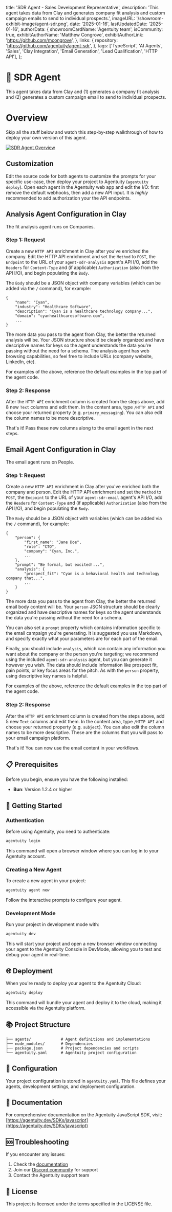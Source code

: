   title: 'SDR Agent - Sales Development Representative',
  description: 'This agent takes data from Clay and generates company fit analysis and custom campaign emails to send to individual prospects.',
  imageURL: '/showroom-exhibit-image/agent-sdr.png',
  date: '2025-01-16',
  lastUpdatedDate: '2025-01-16',
  authorData: {
    showroomCardName: 'Agentuity team',
    isCommunity: true,
    exhibitAuthorName: 'Matthew Congrove',
    exhibitAuthorLink: 'https://github.com/mcongrove',
  },
  links: {
    repository: 'https://github.com/agentuity/agent-sdr',
  },
  tags: ['TypeScript', 'AI Agents', 'Sales', 'Clay Integration', 'Email Generation', 'Lead Qualification', 'HTTP API'],
};

# 🤖 SDR Agent

This agent takes data from Clay and (1) generates a company fit analysis and (2) generates a custom campaign email to send to individual prospects.

# Overview

Skip all the stuff below and watch this step-by-step walkthrough of how to deploy your own version of this agent.

[![SDR Agent Overview](http://img.youtube.com/vi/T4suMYbKuSo/0.jpg)](http://www.youtube.com/watch?v=T4suMYbKuSo "SDR Agent Overview")

## Customization

Edit the source code for both agents to customize the prompts for your specific use-case, then deploy your project to Agentuity (`agentuity deploy`). Open each agent in the Agentuity web app and edit the I/O: first remove the default webhooks, then add a new API input. It is _highly_ recommended to add authorization your the API endpoints.

## Analysis Agent Configuration in Clay

The fit analysis agent runs on Companies.

### Step 1: Request

Create a new `HTTP API` enrichment in Clay after you've enriched the company. Edit the HTTP API enrichment and set the `Method` to `POST`, the `Endpoint` to the URL of your `agent-sdr-analysis` agent's API I/O, add the `Headers` for `Content-Type` and (if applicable) `Authorization` (also from the API I/O), and begin populating the `Body`.

The `Body` should be a JSON object with company variables (which can be added via the `/` command), for example:

```
{
    "name": "Cyan",
    "industry": "Healthcare Software",
    "description": "Cyan is a healthcare technology company...",
    "domain": "cyanhealthcaresoftware.com",
    ...
}
```

The more data you pass to the agent from Clay, the better the returned analysis will be. Your JSON structure should be clearly organized and have descriptive names for keys so the agent understands the data you're passing without the need for a schema. The analysis agent has web browsing capabilities, so feel free to include URLs (company website, LinkedIn, etc).

For examples of the above, reference the default examples in the top part of the agent code.

### Step 2: Response

After the `HTTP API` enrichment column is created from the steps above, add 8 new `Text` columns and edit them. In the content area, type `/HTTP API` and choose your returned property (e.g. `primary_messaging`). You can also edit the column names to be more descriptive.

That's it! Pass these new columns along to the email agent in the next steps.

## Email Agent Configuration in Clay

The email agent runs on People.

### Step 1: Request

Create a new `HTTP API` enrichment in Clay after you've enriched both the company and person. Edit the HTTP API enrichment and set the `Method` to `POST`, the `Endpoint` to the URL of your `agent-sdr-email` agent's API I/O, add the `Headers` for `Content-Type` and (if applicable) `Authorization` (also from the API I/O), and begin populating the `Body`.

The `Body` should be a JSON object with variables (which can be added via the `/` command), for example:

```
{
    "person": {
        "first_name": "Jane Doe",
        "role": "CTO",
        "company": "Cyan, Inc.",
        ...
    },
    "prompt": "Be formal, but excited!...",
    "analysis": {
        "prospect_fit": "Cyan is a behavioral health and technology company that...",
        ...
    }
}
```

The more data you pass to the agent from Clay, the better the returned email body content will be. Your `person` JSON structure should be clearly organized and have descriptive names for keys so the agent understands the data you're passing without the need for a schema.

You can also set a `prompt` property which contains information specific to the email campaign you're generating. It is suggested you use Markdown, and specify exactly what your parameters are for each part of the email.

Finally, you should include `analysis`, which can contain any information you want about the company or the person you're targeting; we recommend using the included `agent-sdr-analysis` agent, but you can generate it however you wish. The data should include information like prospect fit, pain points, or key focus areas for the pitch. As with the `person` property, using descriptive key names is helpful.

For examples of the above, reference the default examples in the top part of the agent code.

### Step 2: Response

After the `HTTP API` enrichment column is created from the steps above, add 5 new `Text` columns and edit them. In the content area, type `/HTTP API` and choose your returned property (e.g. `subject`). You can also edit the column names to be more descriptive. These are the columns that you will pass to your email campaign platform.

That's it! You can now use the email content in your workflows.

## 📋 Prerequisites

Before you begin, ensure you have the following installed:

- **Bun**: Version 1.2.4 or higher

## 🚀 Getting Started

### Authentication

Before using Agentuity, you need to authenticate:

```bash
agentuity login
```

This command will open a browser window where you can log in to your Agentuity account.

### Creating a New Agent

To create a new agent in your project:

```bash
agentuity agent new
```

Follow the interactive prompts to configure your agent.

### Development Mode

Run your project in development mode with:

```bash
agentuity dev
```

This will start your project and open a new browser window connecting your agent to the Agentuity Console in DevMode, allowing you to test and debug your agent in real-time.

## 🌐 Deployment

When you're ready to deploy your agent to the Agentuity Cloud:

```bash
agentuity deploy
```

This command will bundle your agent and deploy it to the cloud, making it accessible via the Agentuity platform.

## 📚 Project Structure

```
├── agents/             # Agent definitions and implementations
├── node_modules/       # Dependencies
├── package.json        # Project dependencies and scripts
└── agentuity.yaml      # Agentuity project configuration
```

## 🔧 Configuration

Your project configuration is stored in `agentuity.yaml`. This file defines your agents, development settings, and deployment configuration.

## 📖 Documentation

For comprehensive documentation on the Agentuity JavaScript SDK, visit:
[https://agentuity.dev/SDKs/javascript](https://agentuity.dev/SDKs/javascript)

## 🆘 Troubleshooting

If you encounter any issues:

1. Check the [documentation](https://agentuity.dev/SDKs/javascript)
2. Join our [Discord community](https://discord.gg/agentuity) for support
3. Contact the Agentuity support team

## 📝 License

This project is licensed under the terms specified in the LICENSE file.
